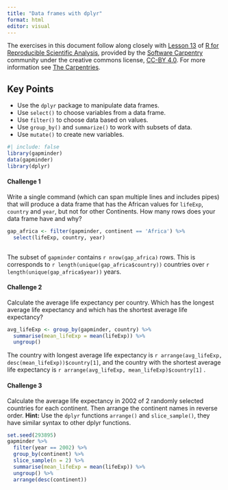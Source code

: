 ```yaml
---
title: "Data frames with dplyr"
format: html
editor: visual
---
```


The exercises in this document follow along closely with [Lesson 13](https://swcarpentry.github.io/r-novice-gapminder/13-dplyr.html) of [R for Reproducible Scientific Analysis](https://swcarpentry.github.io/r-novice-gapminder/), provided by the [Software Carpentry](https://software-carpentry.org/) community under the creative commons license, [CC-BY 4.0](https://creativecommons.org/licenses/by/4.0/). For more information see [The Carpentries](https://carpentries.org/).

::: callout-tip
## Key Points

-   Use the `dplyr` package to manipulate data frames.
-   Use `select()` to choose variables from a data frame.
-   Use `filter()` to choose data based on values.
-   Use `group_by()` and `summarize()` to work with subsets of data.
-   Use `mutate()` to create new variables.
:::

```r
#| include: false
library(gapminder)
data(gapminder)
library(dplyr)
```

#### Challenge 1

Write a single command (which can span multiple lines and includes pipes) that will produce a data frame that has the African values for `lifeExp`, `country` and `year`, but not for other Continents. How many rows does your data frame have and why?

<!-- Challenge 1 answer begin -->

```r
gap_africa <- filter(gapminder, continent == 'Africa') %>%
  select(lifeExp, country, year)
  
```

The subset of `gapminder` contains `r nrow(gap_africa)` rows. This is corresponds to `r length(unique(gap_africa$country))` countries over `r length(unique(gap_africa$year))` years.

<!-- Challenge 1 answer end -->

#### Challenge 2

Calculate the average life expectancy per country. Which has the longest average life expectancy and which has the shortest average life expectancy?

<!-- Challenge 2 answer begin -->

```r
avg_lifeExp <- group_by(gapminder, country) %>%
  summarise(mean_lifeExp = mean(lifeExp)) %>%
  ungroup()

```

The country with longest average life expectancy is `r arrange(avg_lifeExp, desc(mean_lifeExp))$country[1]`, and the country with the shortest average life expectancy is `r arrange(avg_lifeExp, mean_lifeExp)$country[1]` .

<!-- Challenge 2 answer end -->

#### Challenge 3

Calculate the average life expectancy in 2002 of 2 randomly selected countries for each continent. Then arrange the continent names in reverse order. **Hint:** Use the `dplyr` functions `arrange()` and `slice_sample()`, they have similar syntax to other dplyr functions.

<!-- Challenge 3 answer begin -->

```r
set.seed(293895)
gapminder %>%
  filter(year == 2002) %>%
  group_by(continent) %>%
  slice_sample(n = 2) %>%
  summarise(mean_lifeExp = mean(lifeExp)) %>%
  ungroup() %>%
  arrange(desc(continent))
```

<!-- Challenge 3 answer end -->

